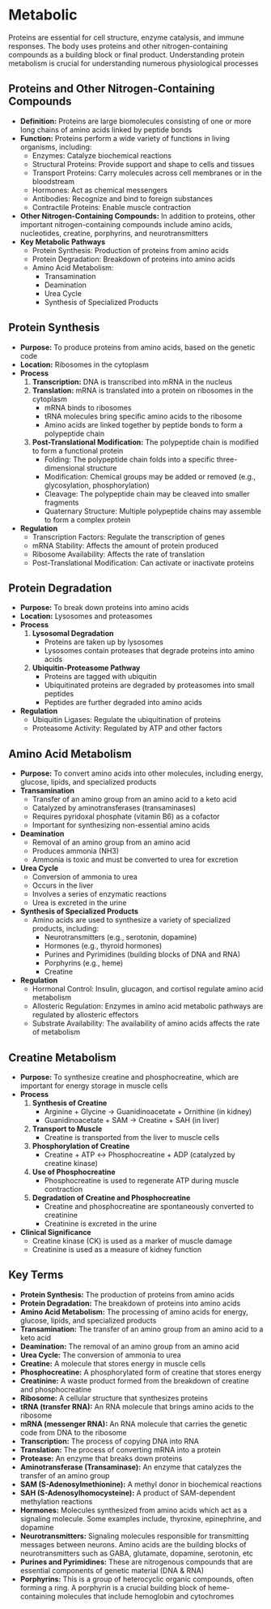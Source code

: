 # Metabolic {-}

Proteins are essential for cell structure, enzyme catalysis, and immune responses. The body uses proteins and other nitrogen-containing compounds as a building block or final product. Understanding protein metabolism is crucial for understanding numerous physiological processes

## **Proteins and Other Nitrogen-Containing Compounds** {-}

*   **Definition:** Proteins are large biomolecules consisting of one or more long chains of amino acids linked by peptide bonds
*   **Function:** Proteins perform a wide variety of functions in living organisms, including:
    *   Enzymes: Catalyze biochemical reactions
    *   Structural Proteins: Provide support and shape to cells and tissues
    *   Transport Proteins: Carry molecules across cell membranes or in the bloodstream
    *   Hormones: Act as chemical messengers
    *   Antibodies: Recognize and bind to foreign substances
    *   Contractile Proteins: Enable muscle contraction
*   **Other Nitrogen-Containing Compounds:** In addition to proteins, other important nitrogen-containing compounds include amino acids, nucleotides, creatine, porphyrins, and neurotransmitters
*   **Key Metabolic Pathways**
    *   Protein Synthesis: Production of proteins from amino acids
    *   Protein Degradation: Breakdown of proteins into amino acids
    *   Amino Acid Metabolism:
        *   Transamination
        *   Deamination
        *   Urea Cycle
        *   Synthesis of Specialized Products

## **Protein Synthesis** {-}

*   **Purpose:** To produce proteins from amino acids, based on the genetic code
*   **Location:** Ribosomes in the cytoplasm
*   **Process**
    1.  **Transcription:** DNA is transcribed into mRNA in the nucleus
    2.  **Translation:** mRNA is translated into a protein on ribosomes in the cytoplasm
        *   mRNA binds to ribosomes
        *   tRNA molecules bring specific amino acids to the ribosome
        *   Amino acids are linked together by peptide bonds to form a polypeptide chain
    3.  **Post-Translational Modification:** The polypeptide chain is modified to form a functional protein
        *   Folding: The polypeptide chain folds into a specific three-dimensional structure
        *   Modification: Chemical groups may be added or removed (e.g., glycosylation, phosphorylation)
        *   Cleavage: The polypeptide chain may be cleaved into smaller fragments
        *   Quaternary Structure: Multiple polypeptide chains may assemble to form a complex protein
*   **Regulation**
    *   Transcription Factors: Regulate the transcription of genes
    *   mRNA Stability: Affects the amount of protein produced
    *   Ribosome Availability: Affects the rate of translation
    *   Post-Translational Modification: Can activate or inactivate proteins

## **Protein Degradation** {-}

*   **Purpose:** To break down proteins into amino acids
*   **Location:** Lysosomes and proteasomes
*   **Process**
    1.  **Lysosomal Degradation**
        *   Proteins are taken up by lysosomes
        *   Lysosomes contain proteases that degrade proteins into amino acids
    2.  **Ubiquitin-Proteasome Pathway**
        *   Proteins are tagged with ubiquitin
        *   Ubiquitinated proteins are degraded by proteasomes into small peptides
        *   Peptides are further degraded into amino acids
*   **Regulation**
    *   Ubiquitin Ligases: Regulate the ubiquitination of proteins
    *   Proteasome Activity: Regulated by ATP and other factors

## **Amino Acid Metabolism** {-}

*   **Purpose:** To convert amino acids into other molecules, including energy, glucose, lipids, and specialized products
*   **Transamination**
    *   Transfer of an amino group from an amino acid to a keto acid
    *   Catalyzed by aminotransferases (transaminases)
    *   Requires pyridoxal phosphate (vitamin B6) as a cofactor
    *   Important for synthesizing non-essential amino acids
*   **Deamination**
    *   Removal of an amino group from an amino acid
    *   Produces ammonia (NH3)
    *   Ammonia is toxic and must be converted to urea for excretion
*   **Urea Cycle**
    *   Conversion of ammonia to urea
    *   Occurs in the liver
    *   Involves a series of enzymatic reactions
    *   Urea is excreted in the urine
*   **Synthesis of Specialized Products**
    *   Amino acids are used to synthesize a variety of specialized products, including:
        *   Neurotransmitters (e.g., serotonin, dopamine)
        *   Hormones (e.g., thyroid hormones)
        *   Purines and Pyrimidines (building blocks of DNA and RNA)
        *   Porphyrins (e.g., heme)
        *   Creatine
*   **Regulation**
    *   Hormonal Control: Insulin, glucagon, and cortisol regulate amino acid metabolism
    *   Allosteric Regulation: Enzymes in amino acid metabolic pathways are regulated by allosteric effectors
    *   Substrate Availability: The availability of amino acids affects the rate of metabolism

## **Creatine Metabolism** {-}

*   **Purpose:** To synthesize creatine and phosphocreatine, which are important for energy storage in muscle cells
*   **Process**
    1.  **Synthesis of Creatine**
        *   Arginine + Glycine → Guanidinoacetate + Ornithine (in kidney)
        *   Guanidinoacetate + SAM → Creatine + SAH (in liver)
    2.  **Transport to Muscle**
        *   Creatine is transported from the liver to muscle cells
    3.  **Phosphorylation of Creatine**
        *   Creatine + ATP ↔ Phosphocreatine + ADP (catalyzed by creatine kinase)
    4.  **Use of Phosphocreatine**
        *   Phosphocreatine is used to regenerate ATP during muscle contraction
    5.  **Degradation of Creatine and Phosphocreatine**
        *   Creatine and phosphocreatine are spontaneously converted to creatinine
        *   Creatinine is excreted in the urine
*   **Clinical Significance**
    *   Creatine kinase (CK) is used as a marker of muscle damage
    *   Creatinine is used as a measure of kidney function

## **Key Terms** {-}

*   **Protein Synthesis:** The production of proteins from amino acids
*   **Protein Degradation:** The breakdown of proteins into amino acids
*   **Amino Acid Metabolism:** The processing of amino acids for energy, glucose, lipids, and specialized products
*   **Transamination:** The transfer of an amino group from an amino acid to a keto acid
*   **Deamination:** The removal of an amino group from an amino acid
*   **Urea Cycle:** The conversion of ammonia to urea
*   **Creatine:** A molecule that stores energy in muscle cells
*   **Phosphocreatine:** A phosphorylated form of creatine that stores energy
*   **Creatinine:** A waste product formed from the breakdown of creatine and phosphocreatine
*   **Ribosome:** A cellular structure that synthesizes proteins
*   **tRNA (transfer RNA):** An RNA molecule that brings amino acids to the ribosome
*   **mRNA (messenger RNA):** An RNA molecule that carries the genetic code from DNA to the ribosome
*   **Transcription:** The process of copying DNA into RNA
*   **Translation:** The process of converting mRNA into a protein
*   **Protease:** An enzyme that breaks down proteins
*   **Aminotransferase (Transaminase):** An enzyme that catalyzes the transfer of an amino group
*   **SAM (S-Adenosylmethionine):** A methyl donor in biochemical reactions
*   **SAH (S-Adenosylhomocysteine):** A product of SAM-dependent methylation reactions
*   **Hormones:** Molecules synthesized from amino acids which act as a signaling molecule. Some examples include, thyroxine, epinephrine, and dopamine
*   **Neurotransmitters:** Signaling molecules responsible for transmitting messages between neurons. Amino acids are the building blocks of neurotransmitters such as GABA, glutamate, dopamine, serotonin, etc
*   **Purines and Pyrimidines:** These are nitrogenous compounds that are essential components of genetic material (DNA & RNA)
*   **Porphyrins:** This is a group of heterocyclic organic compounds, often forming a ring. A porphyrin is a crucial building block of heme-containing molecules that include hemoglobin and cytochromes
